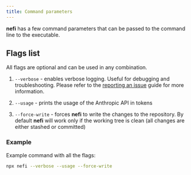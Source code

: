 ```yaml
---
title: Command parameters
---
```


**nefi** has a few command parameters that can be passed to the command line to the executable.

## Flags list

<Callout type="info">
All flags are optional and can be used in any combination.
</Callout>

1. `--verbose` - enables verbose logging. Useful for debugging and troubleshooting.
   Please refer to the [reporting an issue](/docs/usage/reporting-an-issue) guide for more information.

2. `--usage` - prints the usage of the Anthropic API in tokens

3. `--force-write` - forces **nefi** to write the changes to the repository. 
                     By default **nefi** will work only if the working tree is clean (all changes are either stashed or committed)

###  Example

Example command with all the flags:

```bash
npx nefi --verbose --usage --force-write
```